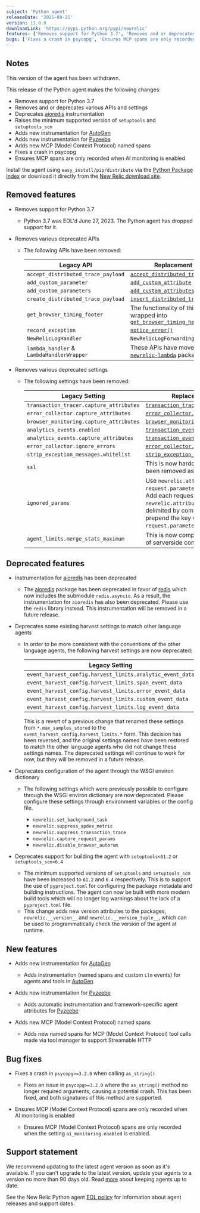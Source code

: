 ```yaml
---
subject: 'Python agent'
releaseDate: '2025-09-25'
version: 11.0.0
downloadLink: 'https://pypi.python.org/pypi/newrelic'
features: ['Removes support for Python 3.7', 'Removes and or deprecates various APIs and settings', 'Deprecates [aioredis](https://pypi.org/project/aioredis/) instrumentation', 'Raises the minimum supported version of `setuptools` and `setuptools_scm`', 'Adds new instrumentation for [AutoGen](https://github.com/microsoft/autogen)', 'Adds new instrumentation for [Pyzeebe](https://pypi.org/project/pyzeebe/)', 'Adds new MCP (Model Context Protocol) named spans']
bugs: ['Fixes a crash in psycopg', 'Ensures MCP spans are only recorded when AI monitoring is enabled']
---
```


## Notes

<Callout variant="caution">
  This version of the agent has been withdrawn.
</Callout>

This release of the Python agent makes the following changes:

  * Removes support for Python 3.7
  * Removes and or deprecates various APIs and settings
  * Deprecates [aioredis](https://pypi.org/project/aioredis/) instrumentation
  * Raises the minimum supported version of `setuptools` and `setuptools_scm`
  * Adds new instrumentation for [AutoGen](https://github.com/microsoft/autogen)
  * Adds new instrumentation for [Pyzeebe](https://pypi.org/project/pyzeebe/)
  * Adds new MCP (Model Context Protocol) named spans
  * Fixes a crash in psycopg
  * Ensures MCP spans are only recorded when AI monitoring is enabled

Install the agent using `easy_install/pip/distribute` via the [Python Package Index](https://pypi.python.org/pypi/newrelic) or download it directly from the [New Relic download site](https://download.newrelic.com/python_agent/release).

## Removed features

* Removes support for Python 3.7

  * Python 3.7 was EOL'd June 27, 2023. The Python agent has dropped support for it.

* Removes various deprecated APIs

  * The following APIs have been removed:

    | Legacy API                                | Replacement API                                                                                                                                                                    |
    |-------------------------------------------|------------------------------------------------------------------------------------------------------------------------------------------------------------------------------------|
    | `accept_distributed_trace_payload`        | [`accept_distributed_trace_headers`](/docs/agents/python-agent/python-agent-api/acceptdistributedtraceheaders-python-agent-api)                                                    |
    | `add_custom_parameter`                    | [`add_custom_attribute`](/docs/apm/agents/python-agent/python-agent-api/addcustomattribute-python-agent-api)                                                                       |
    | `add_custom_parameters`                   | [`add_custom_attributes`](/docs/apm/agents/python-agent/python-agent-api/addcustomattributes-python-agent-api)                                                                     |
    | `create_distributed_trace_payload`        | [`insert_distributed_trace_headers`](/docs/apm/agents/python-agent/python-agent-api/insertdistributedtraceheaders-python-agent-api)                                                |
    | `get_browser_timing_footer`               | The functionality of this has been wrapped into [`get_browser_timing_header()`](/docs/apm/agents/python-agent/python-agent-api/getbrowsertimingheader-python-agent-api)            |
    | `record_exception`                        | [`notice_error()`](/docs/agents/python-agent/python-agent-api/notice_error)                                                                                                        |
    | `NewRelicLogHandler`                      | `NewRelicLogForwardingHandler`                                                                                                                                                     |
    | `lambda_handler` & `LambdaHandlerWrapper` | These APIs have moved to the [`newrelic-lambda`](/docs/serverless-function-monitoring/aws-lambda-monitoring/instrument-lambda-function/sdk-based-instrumentation/#python) package. |

* Removes various deprecated settings

  * The following settings have been removed:

    | Legacy Setting                          | Replacement Setting                                                                                                                                                                                                          |
    |-----------------------------------------|------------------------------------------------------------------------------------------------------------------------------------------------------------------------------------------------------------------------------|
    | `transaction_tracer.capture_attributes` | [`transaction_tracer.attributes.enabled`](/docs/apm/agents/python-agent/configuration/python-agent-configuration#cfg-tt-attributes-enabled)                                                                                 |
    | `error_collector.capture_attributes`    | [`error_collector.attributes.enabled`](/docs/apm/agents/python-agent/configuration/python-agent-configuration#cfg-error-attributes-enabled)                                                                                 |
    | `browser_monitoring.capture_attributes` | [`browser_monitoring.attributes.enabled`](/docs/apm/agents/python-agent/configuration/python-agent-configuration#cfg-browser-attributes-enabled)                                                                            |
    | `analytics_events.enabled`              | [`transaction_events.enabled`](/docs/apm/agents/python-agent/configuration/python-agent-configuration#transaction-events-enabled)                                                                                            |
    | `analytics_events.capture_attributes`   | [`transaction_events.attributes.enabled`](/docs/apm/agents/python-agent/configuration/python-agent-configuration#cfg-events-attributes-enabled)                                                                             |
    | `error_collector.ignore_errors`         | [`error_collector.ignore_classes`](/docs/apm/agents/python-agent/configuration/python-agent-configuration#error-ignore)                                                                                                      |
    | `strip_exception_messages.whitelist`    | [`strip_exception_messages.allowlist`](/docs/apm/agents/python-agent/configuration/python-agent-configuration#strip_exception_messages_allowlist)                                                                           |
    | `ssl`                                   | This is now hardcoded to `true` so it has been removed as a setting option.                                                                                                                                                  |
    | `ignored_params`                        | Use `newrelic.attributes.exclude = request.parameters.{name}` instead. Add each request parameter key to the `newrelic.attributes.exclude` list,  delimited by commas. Be sure to prepend the key with `request.parameters`. |
    | `agent_limits.merge_stats_maximum`      | This is now completely ignored in favor of serverside config.                                                                                                                                                                |

## Deprecated features

* Instrumentation for [aioredis](https://pypi.org/project/aioredis/) has been deprecated

  * The [aioredis](https://pypi.org/project/aioredis/) package has been deprecated in favor of [redis](https://pypi.org/project/redis/) which now includes the submodule `redis.asyncio`. As a result, the instrumentation for `aioredis` has also been deprecated. Please use the `redis` library instead. This instrumentation will be removed in a future release.

* Deprecates some existing harvest settings to match other language agents

  * In order to be more consistent with the conventions of the other language agents, the following harvest settings are now deprecated:

    | Legacy Setting                                            | Replacement Setting                                                                                                                                                             |
    |-----------------------------------------------------------|---------------------------------------------------------------------------------------------------------------------------------------------------------------------------------|
    | `event_harvest_config.harvest_limits.analytic_event_data` | [`transaction_events.max_samples_stored`](/docs/apm/agents/python-agent/configuration/python-agent-configuration#transaction-events-max-samples-stored)                         |
    | `event_harvest_config.harvest_limits.span_event_data`     | [`span_events.max_samples_stored`](/docs/apm/agents/python-agent/configuration/python-agent-configuration#cfg-tt-max-samples-stored)                                            |
    | `event_harvest_config.harvest_limits.error_event_data`    | [`error_collector.max_event_samples_stored`](/docs/apm/agents/python-agent/configuration/python-agent-configuration#error-max-event-samples-stored)                             |
    | `event_harvest_config.harvest_limits.custom_event_data`   | [`custom_insights_events.max_samples_stored`](/docs/apm/agents/python-agent/configuration/python-agent-configuration#custom-insights-events-max-samples-stored)                 |
    | `event_harvest_config.harvest_limits.log_event_data`      | [`application_logging.forwarding.max_samples_stored`](/docs/apm/agents/python-agent/configuration/python-agent-configuration#application-logging-forwarding-max-samples-stored) |

    This is a revert of a previous change that renamed these settings from `*.max_samples_stored` to the `event_harvest_config.harvest_limits.*` form.
    This decision has been reversed, and the original settings named have been restored to match the other language agents who did not change these settings names.
    The deprecated settings will continue to work for now, but they will be removed in a future release.

* Deprecates configuration of the agent through the WSGI environ dictionary

  * The following settings which were previously possible to configure through the WSGI environ dictionary are now deprecated. Please configure these settings through environment variables or the config file.

    * `newrelic.set_background_task`
    * `newrelic.suppress_apdex_metric`
    * `newrelic.suppress_transaction_trace`
    * `newrelic.capture_request_params`
    * `newrelic.disable_browser_autorum`

* Deprecates support for building the agent with `setuptools<61.2` or `setuptools_scm<6.4`

  * The minimum supported versions of `setuptools` and `setuptools_scm` have been increased to `61.2` and `6.4` respectively.
    This is to support the use of `pyproject.toml` for configuring the package metadata and building instructions.
    The agent can now be built with more modern build tools which will no longer log warnings about the lack of a `pyproject.toml` file.
  * This change adds new version attributes to the packages, `newrelic.__version__` and `newrelic.__version_tuple__`, which can be used to programmatically check the version of the agent at runtime.

## New features

* Adds new instrumentation for [AutoGen](https://github.com/microsoft/autogen)

  * Adds instrumentation (named spans and custom `Llm` events) for agents and tools in [AutoGen](https://github.com/microsoft/autogen)

* Adds new instrumentation for [Pyzeebe](https://pypi.org/project/pyzeebe/)

  * Adds automatic instrumentation and framework-specific agent attributes for [Pyzeebe](https://pypi.org/project/pyzeebe/)

* Adds new MCP (Model Context Protocol) named spans

  * Adds new named spans for MCP (Model Context Protocol) tool calls made via tool manager to support Streamable HTTP

## Bug fixes

* Fixes a crash in `psycopg>=3.2.0` when calling `as_string()`

  * Fixes an issue in `psycopg>=3.2.0` where the `as_string()` method no longer required arguments, causing a potential crash. This has been fixed, and both signatures of this method are supported.

* Ensures MCP (Model Context Protocol) spans are only recorded when AI monitoring is enabled
  
  * Ensures MCP (Model Context Protocol) spans are only recorded when the setting `ai_monitoring.enabled` is enabled.

## Support statement

We recommend updating to the latest agent version as soon as it's available. If you can't upgrade to the latest version, update your agents to a version no more than 90 days old. Read [more](/docs/new-relic-solutions/new-relic-one/install-configure/update-new-relic-agent/) about keeping agents up to date.

See the New Relic Python agent [EOL policy](/docs/apm/agents/python-agent/getting-started/python-agent-eol-policy/) for information about agent releases and support dates.

